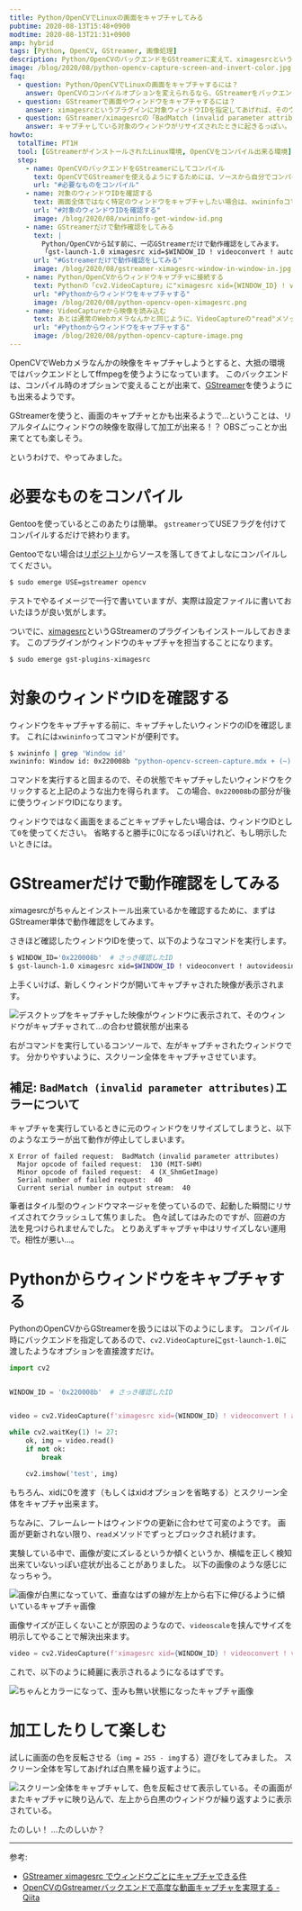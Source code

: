 ```yaml
---
title: Python/OpenCVでLinuxの画面をキャプチャしてみる
pubtime: 2020-08-13T15:48+0900
modtime: 2020-08-13T21:31+0900
amp: hybrid
tags: [Python, OpenCV, GStreamer, 画像処理]
description: Python/OpenCVのバックエンドをGStreamerに変えて、ximagesrcというプラグインを使ってLinuxの画面をキャプチャしてみました。（コンパイルさえやってしまえば）すごく簡単に出来て、かつ色々やれそうな感じがあります。たのしい。
image: /blog/2020/08/python-opencv-capture-screen-and-invert-color.jpg
faq:
  - question: Python/OpenCVでLinuxの画面をキャプチャするには？
    answer: OpenCVのコンパイルオプションを変えられるなら、GStreamerをバックエンドにしてximagesrcを使うのが楽そうです。
  - question: GStreamerで画面やウィンドウをキャプチャするには？
    answer: ximagesrcというプラグインに対象ウィンドウIDを指定してあげれば、そのウィンドウをキャプチャした映像を取得することが出来ます。
  - question: GStreamer/ximagesrcの「BadMatch (invalid parameter attributes)」ってエラーはいつ発生するの？
    answer: キャプチャしている対象のウィンドウがリサイズされたときに起きるっぽい。
howto:
  totalTime: PT1H
  tool: [GStreamerがインストールされたLinux環境, OpenCVをコンパイル出来る環境]
  step:
    - name: OpenCVのバックエンドをGStreamerにしてコンパイル
      text: OpenCVでGStreamerを使えるようにするためには、ソースから自分でコンパイルする必要があります。ので、コンパイルします。
      url: "#必要なものをコンパイル"
    - name: 対象のウィンドウIDを確認する
      text: 画面全体ではなく特定のウィンドウをキャプチャしたい場合は、xwininfoコマンドで対象のウィンドウIDを確認します。
      url: "#対象のウィンドウIDを確認する"
      image: /blog/2020/08/xwininfo-get-window-id.png
    - name: GStreamerだけで動作確認をしてみる
      text: |
        Python/OpenCVから試す前に、一応GStreamerだけで動作確認をしてみます。
        「gst-launch-1.0 ximagesrc xid=$WINDOW_ID ! videoconvert ! autovideosink」とすると、キャプチャ結果をプレビュー出来ます。
      url: "#Gstreamerだけで動作確認をしてみる"
      image: /blog/2020/08/gstreamer-ximagesrc-window-in-window-in.jpg
    - name: Python/OpenCVからウィンドウキャプチャに接続する
      text: Pythonの「cv2.VideoCapture」に"ximagesrc xid={WINDOW_ID} ! videoconvert ! appsink"を渡すと、ウィンドウやスクリーンをWebカメラや動画ファイルのようにして開くことが出来ます。
      url: "#Pythonからウィンドウをキャプチャする"
      image: /blog/2020/08/python-opencv-open-ximagesrc.png
    - name: VideoCaptureから映像を読み込む
      text: あとは通常のWebカメラなんかと同じように、VideoCaptureの"read"メソッドを使ってフレーム画像を取得します。
      url: "#Pythonからウィンドウをキャプチャする"
      image: /blog/2020/08/python-opencv-capture-image.png
---
```


OpenCVでWebカメラなんかの映像をキャプチャしようとすると、大抵の環境ではバックエンドとしてffmpegを使うようになっています。
このバックエンドは、コンパイル時のオプションで変えることが出来て、[GStreamer](https://gstreamer.freedesktop.org/)を使うようにも出来るようです。

GStreamerを使うと、画面のキャプチャとかも出来るようで…ということは、リアルタイムにウィンドウの映像を取得して加工が出来る！？
OBSごっことか出来てとても楽しそう。

というわけで、やってみました。


# 必要なものをコンパイル

Gentooを使っているとこのあたりは簡単。
`gstreamer`ってUSEフラグを付けてコンパイルするだけで終わります。

Gentooでない場合は[リポジトリ](https://github.com/opencv/opencv)からソースを落してきてよしなにコンパイルしてください。

``` bash
$ sudo emerge USE=gstreamer opencv
```

テストでやるイメージで一行で書いていますが、実際は設定ファイルに書いておいたほうが良い気がします。

ついでに、[ximagesrc](https://gstreamer.freedesktop.org/documentation/ximagesrc/index.html)というGStreamerのプラグインもインストールしておきます。
このプラグインがウィンドウのキャプチャを担当することになります。

``` bash
$ sudo emerge gst-plugins-ximagesrc
```


# 対象のウィンドウIDを確認する

ウィンドウをキャプチャする前に、キャプチャしたいウィンドウのIDを確認します。
これには`xwininfo`ってコマンドが便利です。

``` bash
$ xwininfo | grep 'Window id'
xwininfo: Window id: 0x220008b "python-opencv-screen-capture.mdx + (~) - VIM"
```

コマンドを実行すると固まるので、その状態でキャプチャしたいウィンドウをクリックすると上記のような出力を得られます。
この場合、`0x220008b`の部分が後に使うウィンドウIDになります。

ウィンドウではなく画面をまるごとキャプチャしたい場合は、ウィンドウIDとして`0`を使ってください。
省略すると勝手に0になるっぽいけれど、もし明示したいときには。


# GStreamerだけで動作確認をしてみる

ximagesrcがちゃんとインストール出来ているかを確認するために、まずはGStreamer単体で動作確認をしてみます。

さきほど確認したウィンドウIDを使って、以下のようなコマンドを実行します。

``` bash
$ WINDOW_ID='0x220008b'  # さっき確認したID
$ gst-launch-1.0 ximagesrc xid=$WINDOW_ID ! videoconvert ! autovideosink
```

上手くいけば、新しくウィンドウが開いてキャプチャされた映像が表示されます。

![デスクトップをキャプチャした映像がウィンドウに表示されて、そのウィンドウがキャプチャされて…の合わせ鏡状態が出来る](/blog/2020/08/gstreamer-ximagesrc-window-in-window-in.jpg "1200x750")

右がコマンドを実行しているコンソールで、左がキャプチャされたウィンドウです。
分かりやすいように、スクリーン全体をキャプチャさせています。

## 補足: `BadMatch (invalid parameter attributes)`エラーについて

キャプチャを実行しているときに元のウィンドウをリサイズしてしまうと、以下のようなエラーが出て動作が停止してしまいます。

```
X Error of failed request:  BadMatch (invalid parameter attributes)
  Major opcode of failed request:  130 (MIT-SHM)
  Minor opcode of failed request:  4 (X_ShmGetImage)
  Serial number of failed request:  40
  Current serial number in output stream:  40
```

筆者はタイル型のウィンドウマネージャを使っているので、起動した瞬間にリサイズされてクラッシュして焦りました。
色々試してはみたのですが、回避の方法を見つけられませんでした。
とりあえずキャプチャ中はリサイズしない運用で。相性が悪い…。


# Pythonからウィンドウをキャプチャする

PythonのOpenCVからGStreamerを扱うには以下のようにします。
コンパイル時にバックエンドを指定してあるので、`cv2.VideoCapture`に`gst-launch-1.0`に渡したようなオプションを直接渡すだけ。

``` python
import cv2


WINDOW_ID = '0x220008b'  # さっき確認したID


video = cv2.VideoCapture(f'ximagesrc xid={WINDOW_ID} ! videoconvert ! appsink')

while cv2.waitKey(1) != 27:
    ok, img = video.read()
    if not ok:
        break

    cv2.imshow('test', img)
```

もちろん、xidに0を渡す（もしくはxidオプションを省略する）とスクリーン全体をキャプチャ出来ます。

ちなみに、フレームレートはウィンドウの更新に合わせて可変のようです。
画面が更新されない限り、`read`メソッドでずっとブロックされ続けます。

<PS date="2020-08-13">

実験している中で、画像が変にズレるというか傾くというか、横幅を正しく検知出来ていないっぽい症状が出ることがありました。
以下の画像のような感じになっちゃう。

![画像が白黒になっていて、垂直なはずの線が左上から右下に伸びるように傾いているキャプチャ画像](/blog/2020/08/ximagesrc-broken-image.jpg "320x320")

画像サイズが正しくないことが原因のようなので、`videoscale`を挟んでサイズを明示してやることで解決出来ます。

``` python
video = cv2.VideoCapture(f'ximagesrc xid={WINDOW_ID} ! videoconvert ! videoscale ! video/x-raw,width={WIDTH},height={HEIGHT} ! appsink')
```

これで、以下のように綺麗に表示されるようになるはずです。

![ちゃんとカラーになって、歪みも無い状態になったキャプチャ画像](/blog/2020/08/ximagesrc-correct-image.jpg "320x320")

</PS>


# 加工したりして楽しむ

試しに画面の色を反転させる（`img = 255 - img`する）遊びをしてみました。
スクリーン全体を写してあげれば白黒を繰り返すように。

![スクリーン全体をキャプチャして、色を反転させて表示している。その画面がまたキャプチャに映り込んで、左上から白黒のウィンドウが繰り返すように表示されている。](/blog/2020/08/python-opencv-capture-screen-and-invert-color.jpg "1200x600")

たのしい！ …たのしいか？

---

参考:
- [GStreamer ximagesrc でウィンドウごとにキャプチャできる件](https://cat-in-136.github.io/2020/05/gstreamer-ximagesrc-to-capture-window.html)
- [OpenCVのGstreamerバックエンドで高度な動画キャプチャを実現する - Qiita](https://qiita.com/stnk20/items/242e400853579d511ea3)
